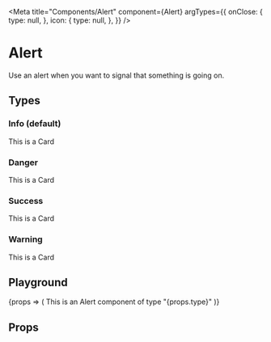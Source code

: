 
<Meta
  title="Components/Alert"
  component={Alert}
  argTypes={{
    onClose: {
      type: null,
    },
    icon: {
      type: null,
    },
  }}
/>

# Alert

Use an alert when you want to signal that something is going on.

## Types

<Story name="types">
  <div>
    <h3>Info (default)</h3>
    <Alert title="Info Card" noCloseBtn>
      This is a Card
    </Alert>
    <h3>Danger</h3>
    <Alert title="Danger Card" type="danger" noCloseBtn>
      This is a Card
    </Alert>
    <h3>Success</h3>
    <Alert title="Success Card" type="success" noCloseBtn>
      This is a Card
    </Alert>
    <h3>Warning</h3>
    <Alert title="Warning Card" type="warning" noCloseBtn>
      This is a Card
    </Alert>
  </div>
</Story>

## Playground

<Preview>
  <Story name="basic">
    {props => (
      <Alert {...props} title={props.title || 'Title'}>
        This is an Alert component of type "{props.type}"
      </Alert>
    )}
  </Story>
</Preview>

## Props

<Props story="basic" />
